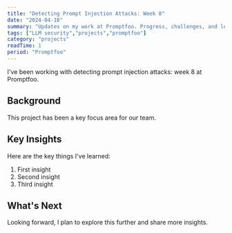 ```yaml
---
title: "Detecting Prompt Injection Attacks: Week 8"
date: "2024-04-18"
summary: "Updates on my work at Promptfoo. Progress, challenges, and lessons learned."
tags: ["LLM security","projects","promptfoo"]
category: "projects"
readTime: 1
period: "Promptfoo"
---
```


I've been working with detecting prompt injection attacks: week 8 at Promptfoo.

## Background

This project has been a key focus area for our team.

## Key Insights

Here are the key things I've learned:

1. First insight
2. Second insight
3. Third insight

## What's Next

Looking forward, I plan to explore this further and share more insights.

